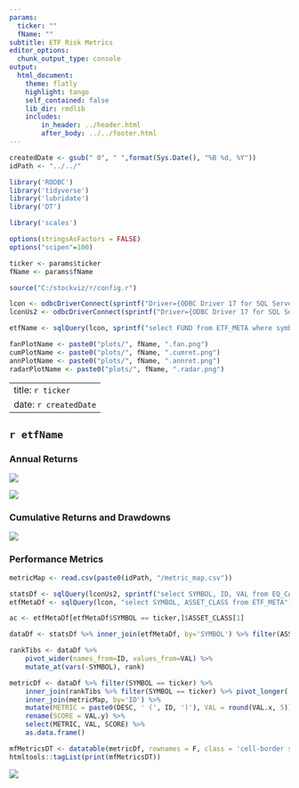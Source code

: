 ```yaml
---
params:
  ticker: ""
  fName: ""
subtitle: ETF Risk Metrics
editor_options:
  chunk_output_type: console
output: 
  html_document:
    theme: flatly
    highlight: tango
    self_contained: false
    lib_dir: rmdlib
    includes:
        in_header: ../header.html
        after_body: ../../footer.html
---
```


```r
createdDate <- gsub(" 0", " ",format(Sys.Date(), "%B %d, %Y"))
idPath <- "../../"

library('RODBC')
library('tidyverse')
library('lubridate')
library('DT')

library('scales')

options(stringsAsFactors = FALSE)
options("scipen"=100)

ticker <- params$ticker
fName <- params$fName

source("C:/stockviz/r/config.r")

lcon <- odbcDriverConnect(sprintf("Driver={ODBC Driver 17 for SQL Server};Server=%s;Database=%s;Uid=%s;Pwd=%s;", ldbserver, ldbname, ldbuser, ldbpassword), case = "nochange", believeNRows = TRUE)
lconUs2 <- odbcDriverConnect(sprintf("Driver={ODBC Driver 17 for SQL Server};Server=%s;Database=%s;Uid=%s;Pwd=%s;", ldbserver, "StockVizUs2", ldbuser, ldbpassword), case = "nochange", believeNRows = TRUE)

etfName <- sqlQuery(lcon, sprintf("select FUND from ETF_META where symbol='%s'", ticker))[[1]]

fanPlotName <- paste0("plots/", fName, ".fan.png")
cumPlotName <- paste0("plots/", fName, ".cumret.png")
annPlotName <- paste0("plots/", fName, ".annret.png")
radarPlotName <- paste0("plots/", fName, ".radar.png")

```

---
title: `r ticker`
date: `r createdDate`
---

## `r etfName`

### Annual Returns

![](`r fanPlotName`)

![](`r annPlotName`)

### Cumulative Returns and Drawdowns

![](`r cumPlotName`)

### Performance Metrics

```r
metricMap <- read.csv(paste0(idPath, "/metric_map.csv"))

statsDf <- sqlQuery(lconUs2, sprintf("select SYMBOL, ID, VAL from EQ_CAPM where time_stamp = '%s'", spyMaxDt)) 
etfMetaDf <- sqlQuery(lcon, "select SYMBOL, ASSET_CLASS from ETF_META")

ac <- etfMetaDf[etfMetaDf$SYMBOL == ticker,]$ASSET_CLASS[1]

dataDf <- statsDf %>% inner_join(etfMetaDf, by='SYMBOL') %>% filter(ASSET_CLASS == ac) %>% select(SYMBOL, ID, VAL)

rankTibs <- dataDf %>% 
	pivot_wider(names_from=ID, values_from=VAL) %>% 
	mutate_at(vars(-SYMBOL), rank) 

metricDf <- dataDf %>% filter(SYMBOL == ticker) %>%
	inner_join(rankTibs %>% filter(SYMBOL == ticker) %>% pivot_longer(!SYMBOL, names_to='ID', values_to='VAL') %>% select(ID, VAL), by='ID') %>%
	inner_join(metricMap, by='ID') %>%
	mutate(METRIC = paste0(DESC, ' (', ID, ')'), VAL = round(VAL.x, 5)) %>%
	rename(SCORE = VAL.y) %>%
	select(METRIC, VAL, SCORE) %>%
	as.data.frame()

mfMetricsDT <- datatable(metricDf, rownames = F, class = 'cell-border stripe', filter='none', colnames = c("", names(metricDf)[-1]), options = list(dom = 't', pageLength = 30, ordering=F))
htmltools::tagList(print(mfMetricsDT))

```

![](`r radarPlotName`)
